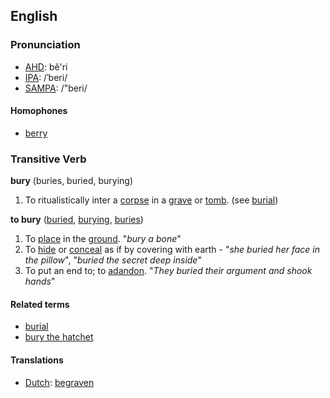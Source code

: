 ==English==
===Pronunciation===
*[[w:AHD|AHD]]: bĕ'ri
*[[w:IPA|IPA]]: /ˈberi/
*[[w:SAMPA|SAMPA]]: /"beri/

====Homophones====
*[[berry]]

===Transitive Verb===
'''bury''' (buries, buried, burying)
#To ritualistically inter a [[corpse]] in a [[grave]] or [[tomb]]. (see [[burial]])
'''to bury''' ([[buried]], [[burying]], [[buries]])
#To [[place]] in the [[ground]]. "''bury a bone''"
#To [[hide]] or [[conceal]] as if by covering with earth - "''she buried her face in the pillow''", "''buried the secret deep inside''"
#To put an end to; to [[adandon]]. "''They buried their argument and shook hands''"

====Related terms====
*[[burial]]
*[[bury the hatchet]]

====Translations====
*[[Dutch]]: [[begraven]]